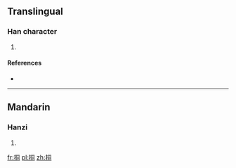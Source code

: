 ==Translingual==

===Han character===
{{Han char|rn=64|rad=手|as=06|sn=9|four=5702<sub>0</sub>|canj=手月一口 (QBMR)}}

# {{defn|Han|sort=手06}}

====References====
* {{Han ref|kx=0430.140|dkj=12052|dj=0780.070|hdz=31869.040|uh=630F|ud=25359|bh=CEDC|bd=52956}}

----

==Mandarin==

===Hanzi===
{{cmn-hanzi|pin=[[dòng]] ([[dong4]]), [[ná]] ([[na2]]), [[nú]] ([[nu2]]), [[ráo]] ([[rao2]]), [[rú]] ([[ru2]])|wg=tung<sup>4</sup>, na<sup>2</sup>, nu<sup>2</sup>, jao<sup>2</sup>, ju<sup>2</sup>}}

# {{defn|lang=cmn|sort=手06}}

[[fr:挏]]
[[pl:挏]]
[[zh:挏]]